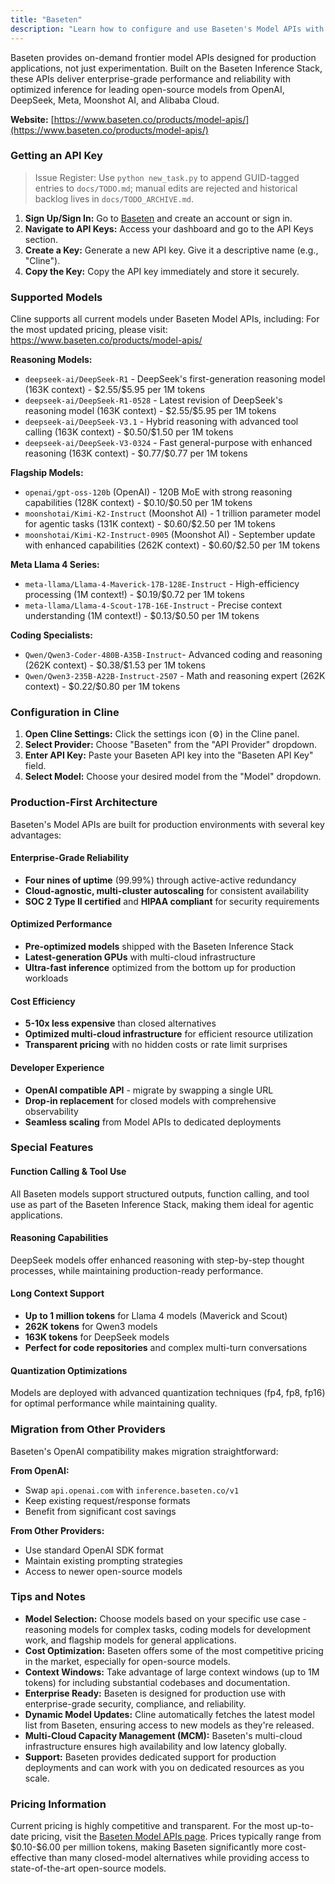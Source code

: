 ```yaml
---
title: "Baseten"
description: "Learn how to configure and use Baseten's Model APIs with Cline. Access frontier open-source models with enterprise-grade performance, reliability, and competitive pricing."
---
```


Baseten provides on-demand frontier model APIs designed for production applications, not just experimentation. Built on the Baseten Inference Stack, these APIs deliver enterprise-grade performance and reliability with optimized inference for leading open-source models from OpenAI, DeepSeek, Meta, Moonshot AI, and Alibaba Cloud.

**Website:** [https://www.baseten.co/products/model-apis/](https://www.baseten.co/products/model-apis/)

### Getting an API Key
> Issue Register: Use `python new_task.py` to append GUID-tagged entries to `docs/TODO.md`; manual edits are rejected and historical backlog lives in `docs/TODO_ARCHIVE.md`.

1.  **Sign Up/Sign In:** Go to [Baseten](https://www.baseten.co/) and create an account or sign in.
2.  **Navigate to API Keys:** Access your dashboard and go to the API Keys section.
3.  **Create a Key:** Generate a new API key. Give it a descriptive name (e.g., "Cline").
4.  **Copy the Key:** Copy the API key immediately and store it securely.

### Supported Models

Cline supports all current models under Baseten Model APIs, including:
For the most updated pricing, please visit: https://www.baseten.co/products/model-apis/

**Reasoning Models:**
-   `deepseek-ai/DeepSeek-R1` - DeepSeek's first-generation reasoning model (163K context) - \$2.55/\$5.95 per 1M tokens
-   `deepseek-ai/DeepSeek-R1-0528` - Latest revision of DeepSeek's reasoning model (163K context) - \$2.55/\$5.95 per 1M tokens
-   `deepseek-ai/DeepSeek-V3.1` - Hybrid reasoning with advanced tool calling (163K context) - \$0.50/\$1.50 per 1M tokens
-   `deepseek-ai/DeepSeek-V3-0324` - Fast general-purpose with enhanced reasoning (163K context) - \$0.77/\$0.77 per 1M tokens

**Flagship Models:**
-   `openai/gpt-oss-120b` (OpenAI) - 120B MoE with strong reasoning capabilities (128K context) - \$0.10/\$0.50 per 1M tokens
-   `moonshotai/Kimi-K2-Instruct` (Moonshot AI) - 1 trillion parameter model for agentic tasks (131K context) - \$0.60/\$2.50 per 1M tokens
-   `moonshotai/Kimi-K2-Instruct-0905` (Moonshot AI) - September update with enhanced capabilities (262K context) - \$0.60/\$2.50 per 1M tokens

**Meta Llama 4 Series:**
-   `meta-llama/Llama-4-Maverick-17B-128E-Instruct` - High-efficiency processing (1M context!) - \$0.19/\$0.72 per 1M tokens
-   `meta-llama/Llama-4-Scout-17B-16E-Instruct` - Precise context understanding (1M context!) - \$0.13/\$0.50 per 1M tokens

**Coding Specialists:**
-   `Qwen/Qwen3-Coder-480B-A35B-Instruct`- Advanced coding and reasoning (262K context) - \$0.38/\$1.53 per 1M tokens
-   `Qwen/Qwen3-235B-A22B-Instruct-2507` - Math and reasoning expert (262K context) - \$0.22/\$0.80 per 1M tokens

### Configuration in Cline

1.  **Open Cline Settings:** Click the settings icon (⚙️) in the Cline panel.
2.  **Select Provider:** Choose "Baseten" from the "API Provider" dropdown.
3.  **Enter API Key:** Paste your Baseten API key into the "Baseten API Key" field.
4.  **Select Model:** Choose your desired model from the "Model" dropdown.

### Production-First Architecture

Baseten's Model APIs are built for production environments with several key advantages:

#### Enterprise-Grade Reliability
- **Four nines of uptime** (99.99%) through active-active redundancy
- **Cloud-agnostic, multi-cluster autoscaling** for consistent availability
- **SOC 2 Type II certified** and **HIPAA compliant** for security requirements

#### Optimized Performance
- **Pre-optimized models** shipped with the Baseten Inference Stack
- **Latest-generation GPUs** with multi-cloud infrastructure
- **Ultra-fast inference** optimized from the bottom up for production workloads

#### Cost Efficiency
- **5-10x less expensive** than closed alternatives
- **Optimized multi-cloud infrastructure** for efficient resource utilization
- **Transparent pricing** with no hidden costs or rate limit surprises

#### Developer Experience
- **OpenAI compatible API** - migrate by swapping a single URL
- **Drop-in replacement** for closed models with comprehensive observability
- **Seamless scaling** from Model APIs to dedicated deployments

### Special Features

#### Function Calling & Tool Use
All Baseten models support structured outputs, function calling, and tool use as part of the Baseten Inference Stack, making them ideal for agentic applications.

#### Reasoning Capabilities
DeepSeek models offer enhanced reasoning with step-by-step thought processes, while maintaining production-ready performance.

#### Long Context Support
- **Up to 1 million tokens** for Llama 4 models (Maverick and Scout)
- **262K tokens** for Qwen3 models
- **163K tokens** for DeepSeek models
- **Perfect for code repositories** and complex multi-turn conversations

#### Quantization Optimizations
Models are deployed with advanced quantization techniques (fp4, fp8, fp16) for optimal performance while maintaining quality.

### Migration from Other Providers

Baseten's OpenAI compatibility makes migration straightforward:

**From OpenAI:**
- Swap `api.openai.com` with `inference.baseten.co/v1`
- Keep existing request/response formats
- Benefit from significant cost savings

**From Other Providers:**
- Use standard OpenAI SDK format
- Maintain existing prompting strategies
- Access to newer open-source models

### Tips and Notes

-   **Model Selection:** Choose models based on your specific use case - reasoning models for complex tasks, coding models for development work, and flagship models for general applications.
-   **Cost Optimization:** Baseten offers some of the most competitive pricing in the market, especially for open-source models.
-   **Context Windows:** Take advantage of large context windows (up to 1M tokens) for including substantial codebases and documentation.
-   **Enterprise Ready:** Baseten is designed for production use with enterprise-grade security, compliance, and reliability.
-   **Dynamic Model Updates:** Cline automatically fetches the latest model list from Baseten, ensuring access to new models as they're released.
-   **Multi-Cloud Capacity Management (MCM):** Baseten's multi-cloud infrastructure ensures high availability and low latency globally.
-   **Support:** Baseten provides dedicated support for production deployments and can work with you on dedicated resources as you scale.

### Pricing Information

Current pricing is highly competitive and transparent. For the most up-to-date pricing, visit the [Baseten Model APIs page](https://www.baseten.co/products/model-apis/). Prices typically range from \$0.10-\$6.00 per million tokens, making Baseten significantly more cost-effective than many closed-model alternatives while providing access to state-of-the-art open-source models.
